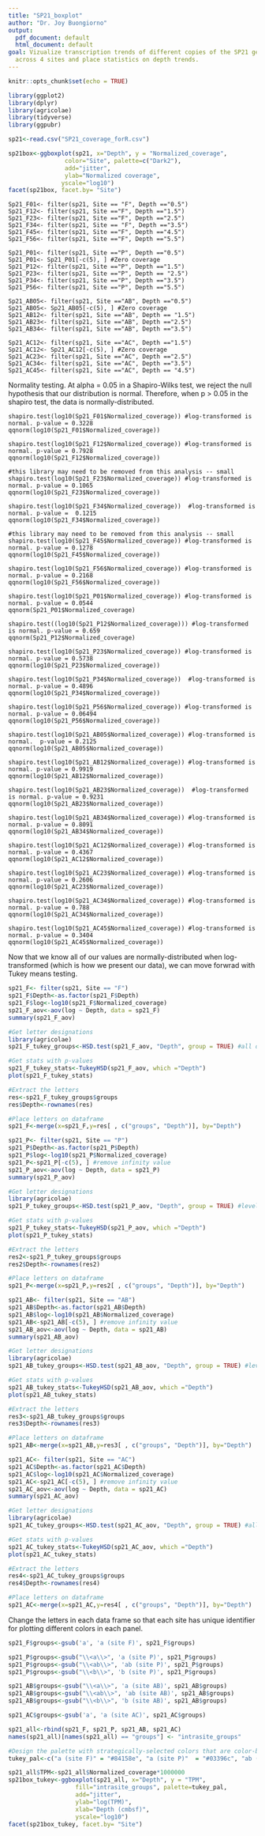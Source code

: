 ```yaml
---
title: "SP21_boxplot"
author: "Dr. Joy Buongiorno"
output:
  pdf_document: default
  html_document: default
goal: Vizualize transcription trends of different copies of the SP21 gene with depth
  across 4 sites and place statistics on depth trends.
---
```


```r
knitr::opts_chunk$set(echo = TRUE)
```

```r
library(ggplot2)
library(dplyr)
library(agricolae)
library(tidyverse)
library(ggpubr)
```

```r
sp21<-read.csv("SP21_coverage_forR.csv")
```

```r
sp21box<-ggboxplot(sp21, x="Depth", y = "Normalized_coverage", 
                color="Site", palette=c("Dark2"),
                add="jitter", 
                ylab="Normalized coverage",
               yscale="log10")
facet(sp21box, facet.by= "Site")
```

```Prepare
Sp21_F01<- filter(sp21, Site == "F", Depth =="0.5")
Sp21_F12<- filter(sp21, Site =="F", Depth =="1.5")
Sp21_F23<- filter(sp21, Site =="F", Depth =="2.5")
Sp21_F34<- filter(sp21, Site == "F", Depth =="3.5")
Sp21_F45<- filter(sp21, Site =="F", Depth =="4.5")
Sp21_F56<- filter(sp21, Site =="F", Depth =="5.5")

Sp21_P01<- filter(sp21, Site =="P", Depth =="0.5")
Sp21_P01<- Sp21_P01[-c(5), ] #Zero coverage
Sp21_P12<- filter(sp21, Site =="P", Depth =="1.5")
Sp21_P23<- filter(sp21, Site =="P", Depth == "2.5")
Sp21_P34<- filter(sp21, Site =="P", Depth =="3.5")
Sp21_P56<- filter(sp21, Site =="P", Depth =="5.5")

Sp21_AB05<- filter(sp21, Site =="AB", Depth =="0.5")
Sp21_AB05<- Sp21_AB05[-c(5), ] #Zero coverage
Sp21_AB12<- filter(sp21, Site =="AB", Depth == "1.5")
Sp21_AB23<- filter(sp21, Site =="AB", Depth =="2.5")
Sp21_AB34<- filter(sp21, Site =="AB", Depth =="3.5")

Sp21_AC12<- filter(sp21, Site =="AC", Depth =="1.5")
Sp21_AC12<- Sp21_AC12[-c(5), ] #Zero coverage
Sp21_AC23<- filter(sp21, Site =="AC", Depth =="2.5")
Sp21_AC34<- filter(sp21, Site =="AC", Depth =="3.5")
Sp21_AC45<- filter(sp21, Site =="AC", Depth == "4.5")
```

Normality testing. At alpha = 0.05 in a Shapiro-Wilks test, we reject the null hypothesis that our distribution is normal. Therefore, when p > 0.05 in the shapiro test, the data is normally-distributed. 

```Shapiro
shapiro.test(log10(Sp21_F01$Normalized_coverage)) #log-transformed is normal. p-value = 0.3228
qqnorm(log10(Sp21_F01$Normalized_coverage))

shapiro.test(log10(Sp21_F12$Normalized_coverage)) #log-transformed is normal. p-value = 0.7928
qqnorm(log10(Sp21_F12$Normalized_coverage))

#this library may need to be removed from this analysis -- small
shapiro.test(log10(Sp21_F23$Normalized_coverage)) #log-transformed is normal. p-value = 0.1065
qqnorm(log10(Sp21_F23$Normalized_coverage))

shapiro.test(log10(Sp21_F34$Normalized_coverage))  #log-transformed is normal. p-value =  0.1215
qqnorm(log10(Sp21_F34$Normalized_coverage))

#this library may need to be removed from this analysis -- small
shapiro.test(log10(Sp21_F45$Normalized_coverage)) #log-transformed is normal. p-value = 0.1278
qqnorm(log10(Sp21_F45$Normalized_coverage))

shapiro.test(log10(Sp21_F56$Normalized_coverage)) #log-transformed is normal. p-value = 0.2168
qqnorm(log10(Sp21_F56$Normalized_coverage))

shapiro.test(log10(Sp21_P01$Normalized_coverage)) #log-transformed is normal. p-value = 0.0544
qqnorm(Sp21_P01$Normalized_coverage)

shapiro.test((log10(Sp21_P12$Normalized_coverage))) #log-transformed is normal. p-value = 0.659
qqnorm(Sp21_P12$Normalized_coverage)

shapiro.test(log10(Sp21_P23$Normalized_coverage)) #log-transformed is normal. p-value = 0.5738
qqnorm(log10(Sp21_P23$Normalized_coverage))

shapiro.test(log10(Sp21_P34$Normalized_coverage))  #log-transformed is normal. p-value = 0.4896
qqnorm(log10(Sp21_P34$Normalized_coverage))

shapiro.test(log10(Sp21_P56$Normalized_coverage)) #log-transformed is normal. p-value = 0.06494
qqnorm(log10(Sp21_P56$Normalized_coverage))

shapiro.test(log10(Sp21_AB05$Normalized_coverage)) #log-transformed is normal.  p-value = 0.2125
qqnorm(log10(Sp21_AB05$Normalized_coverage))

shapiro.test(log10(Sp21_AB12$Normalized_coverage)) #log-transformed is normal. p-value = 0.9919
qqnorm(log10(Sp21_AB12$Normalized_coverage))

shapiro.test(log10(Sp21_AB23$Normalized_coverage))  #log-transformed is normal. p-value = 0.9231
qqnorm(log10(Sp21_AB23$Normalized_coverage))

shapiro.test(log10(Sp21_AB34$Normalized_coverage)) #log-transformed is normal. p-value = 0.8091
qqnorm(log10(Sp21_AB34$Normalized_coverage))

shapiro.test(log10(Sp21_AC12$Normalized_coverage)) #log-transformed is normal. p-value = 0.4367
qqnorm(log10(Sp21_AC12$Normalized_coverage))

shapiro.test(log10(Sp21_AC23$Normalized_coverage)) #log-transformed is normal. p-value = 0.2606
qqnorm(log10(Sp21_AC23$Normalized_coverage))

shapiro.test(log10(Sp21_AC34$Normalized_coverage)) #log-transformed is normal. p-value = 0.788
qqnorm(log10(Sp21_AC34$Normalized_coverage))

shapiro.test(log10(Sp21_AC45$Normalized_coverage)) #log-transformed is normal. p-value = 0.3404
qqnorm(log10(Sp21_AC45$Normalized_coverage))
```

Now that we know all of our values are normally-distributed when log-transformed (which is how we present our data), we can move forwrad with Tukey means testing.

```r
sp21_F<- filter(sp21, Site == "F")
sp21_F$Depth<-as.factor(sp21_F$Depth)
sp21_F$log<-log10(sp21_F$Normalized_coverage)
sp21_F_aov<-aov(log ~ Depth, data = sp21_F)
summary(sp21_F_aov)

#Get letter designations
library(agricolae)
sp21_F_tukey_groups<-HSD.test(sp21_F_aov, "Depth", group = TRUE) #all depths are "a"; no difference between means

#Get stats with p-values
sp21_F_tukey_stats<-TukeyHSD(sp21_F_aov, which ="Depth")
plot(sp21_F_tukey_stats)

#Extract the letters
res<-sp21_F_tukey_groups$groups
res$Depth<-rownames(res)

#Place letters on dataframe
sp21_F<-merge(x=sp21_F,y=res[ , c("groups", "Depth")], by="Depth")
```

```r
sp21_P<- filter(sp21, Site == "P")
sp21_P$Depth<-as.factor(sp21_P$Depth)
sp21_P$log<-log10(sp21_P$Normalized_coverage)
sp21_P<-sp21_P[-c(5), ] #remove infinity value
sp21_P_aov<-aov(log ~ Depth, data = sp21_P)
summary(sp21_P_aov)

#Get letter designations
library(agricolae)
sp21_P_tukey_groups<-HSD.test(sp21_P_aov, "Depth", group = TRUE) #levels "a", "ab" and "b"; no difference between means

#Get stats with p-values
sp21_P_tukey_stats<-TukeyHSD(sp21_P_aov, which ="Depth")
plot(sp21_P_tukey_stats)

#Extract the letters
res2<-sp21_P_tukey_groups$groups
res2$Depth<-rownames(res2)

#Place letters on dataframe
sp21_P<-merge(x=sp21_P,y=res2[ , c("groups", "Depth")], by="Depth")
```

```r
sp21_AB<- filter(sp21, Site == "AB")
sp21_AB$Depth<-as.factor(sp21_AB$Depth)
sp21_AB$log<-log10(sp21_AB$Normalized_coverage)
sp21_AB<-sp21_AB[-c(5), ] #remove infinity value
sp21_AB_aov<-aov(log ~ Depth, data = sp21_AB)
summary(sp21_AB_aov)

#Get letter designations
library(agricolae)
sp21_AB_tukey_groups<-HSD.test(sp21_AB_aov, "Depth", group = TRUE) #levels are "a", "ab", and "b" ; no difference between means

#Get stats with p-values
sp21_AB_tukey_stats<-TukeyHSD(sp21_AB_aov, which ="Depth")
plot(sp21_AB_tukey_stats)

#Extract the letters
res3<-sp21_AB_tukey_groups$groups
res3$Depth<-rownames(res3)

#Place letters on dataframe
sp21_AB<-merge(x=sp21_AB,y=res3[ , c("groups", "Depth")], by="Depth")
```

```r
sp21_AC<- filter(sp21, Site == "AC")
sp21_AC$Depth<-as.factor(sp21_AC$Depth)
sp21_AC$log<-log10(sp21_AC$Normalized_coverage)
sp21_AC<-sp21_AC[-c(5), ] #remove infinity value
sp21_AC_aov<-aov(log ~ Depth, data = sp21_AC)
summary(sp21_AC_aov)

#Get letter designations
library(agricolae)
sp21_AC_tukey_groups<-HSD.test(sp21_AC_aov, "Depth", group = TRUE) #all depths are "a" or "ab"; no difference between means

#Get stats with p-values
sp21_AC_tukey_stats<-TukeyHSD(sp21_AC_aov, which ="Depth")
plot(sp21_AC_tukey_stats)

#Extract the letters
res4<-sp21_AC_tukey_groups$groups
res4$Depth<-rownames(res4)

#Place letters on dataframe
sp21_AC<-merge(x=sp21_AC,y=res4[ , c("groups", "Depth")], by="Depth")
```

Change the letters in each data frame so that each site has unique identifier for plotting different colors in each panel.

```r
sp21_F$groups<-gsub('a', 'a (site F)', sp21_F$groups)

sp21_P$groups<-gsub("\\<a\\>", 'a (site P)', sp21_P$groups)
sp21_P$groups<-gsub("\\<ab\\>", 'ab (site P)', sp21_P$groups)
sp21_P$groups<-gsub("\\<b\\>", 'b (site P)', sp21_P$groups)

sp21_AB$groups<-gsub("\\<a\\>", 'a (site AB)', sp21_AB$groups)
sp21_AB$groups<-gsub("\\<ab\\>", 'ab (site AB)', sp21_AB$groups)
sp21_AB$groups<-gsub("\\<b\\>", 'b (site AB)', sp21_AB$groups)

sp21_AC$groups<-gsub('a', 'a (site AC)', sp21_AC$groups)
```

```r
sp21_all<-rbind(sp21_F, sp21_P, sp21_AB, sp21_AC)
names(sp21_all)[names(sp21_all) == "groups"] <- "intrasite_groups"

#Design the palette with strategically-selected colors that are color-blind friendly.
tukey_pal<-c("a (site F)" = "#84158e", "a (site P)"  = "#03396c", "ab (site P)"="#6497b1", "b (site P)"= "#b3cde0", "a (site AB)" ="#4B3E40", "ab (site AB)" = "#E4D7D9", "b (site AB)" = "#FDF0F2", "a (site AC)" = "#bdd6bf" )

sp21_all$TPM<-sp21_all$Normalized_coverage*1000000
sp21box_tukey<-ggboxplot(sp21_all, x="Depth", y = "TPM", 
                   fill="intrasite_groups", palette=tukey_pal,
                   add="jitter", 
                   ylab="log(TPM)",
                   xlab="Depth (cmbsf)",
                   yscale="log10")
facet(sp21box_tukey, facet.by= "Site") 
```
